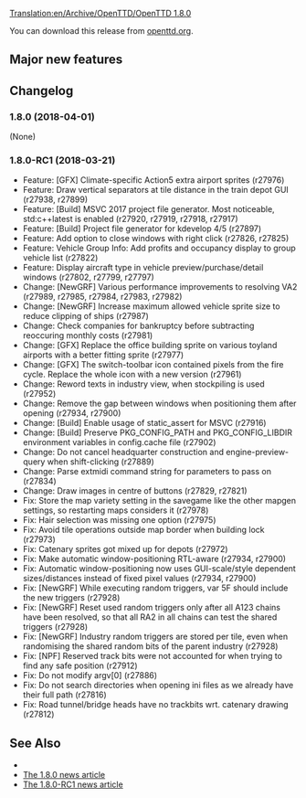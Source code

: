 [[Translation:en/Archive/OpenTTD/OpenTTD 1.8.0]]


{{en/Archive/OpenTTD/Navigation}}

{{en/Archive/OpenTTD/NaviPrevNext|prev=en/Archive/OpenTTD/OpenTTD 1.7.2|next=en/Archive/OpenTTD/OpenTTD 1.9.0|date=2018-04-01}}

You can download this release from [http://www.openttd.org/en/download-stable/1.8.0 openttd.org].

==Major new features==

==Changelog==
=== 1.8.0 (2018-04-01) ===
(None)


=== 1.8.0-RC1 (2018-03-21) ===
* Feature: [GFX] Climate-specific Action5 extra airport sprites {{en/Flyspray|6664}} (r27976)
* Feature: Draw vertical separators at tile distance in the train depot GUI (r27938, r27899)
* Feature: [Build] MSVC 2017 project file generator. Most noticeable, std:c++latest is enabled (r27920, r27919, r27918, r27917)
* Feature: [Build] Project file generator for kdevelop 4/5 {{en/Flyspray|6577}} (r27897)
* Feature: Add option to close windows with right click {{en/Flyspray|4950}} (r27826, r27825)
* Feature: Vehicle Group Info: Add profits and occupancy display to group vehicle list (r27822)
* Feature: Display aircraft type in vehicle preview/purchase/detail windows (r27802, r27799, r27797)
* Change: [NewGRF] Various performance improvements to resolving VA2 (r27989, r27985, r27984, r27983, r27982)
* Change: [NewGRF] Increase maximum allowed vehicle sprite size to reduce clipping of ships (r27987)
* Change: Check companies for bankruptcy before subtracting reoccuring monthly costs {{en/Flyspray|6679}} (r27981)
* Change: [GFX] Replace the office building sprite on various toyland airports with a better fitting sprite {{en/Flyspray|6664}} (r27977)
* Change: [GFX] The switch-toolbar icon contained pixels from the fire cycle. Replace the whole icon with a new version {{en/Flyspray|6654}} (r27961)
* Change: Reword texts in industry view, when stockpiling is used (r27952)
* Change: Remove the gap between windows when positioning them after opening {{en/Flyspray|6568}} (r27934, r27900)
* Change: [Build] Enable usage of static_assert for MSVC (r27916)
* Change: [Build] Preserve PKG_CONFIG_PATH and PKG_CONFIG_LIBDIR environment variables in config.cache file {{en/Flyspray|6614}} (r27902)
* Change: Do not cancel headquarter construction and engine-preview-query when shift-clicking (r27889)
* Change: Parse extmidi command string for parameters to pass on (r27834)
* Change: Draw images in centre of buttons (r27829, r27821)
* Fix: Store the map variety setting in the savegame like the other mapgen settings, so restarting maps considers it {{en/Flyspray|6673}} (r27978)
* Fix: Hair selection was missing one option {{en/Flyspray|6642}} (r27975)
* Fix: Avoid tile operations outside map border when building lock {{en/Flyspray|6662}} (r27973)
* Fix: Catenary sprites got mixed up for depots {{en/Flyspray|6670}} (r27972)
* Fix: Make automatic window-positioning RTL-aware (r27934, r27900)
* Fix: Automatic window-positioning now uses GUI-scale/style dependent sizes/distances instead of fixed pixel values (r27934, r27900)
* Fix: [NewGRF] While executing random triggers, var 5F should include the new triggers (r27928)
* Fix: [NewGRF] Reset used random triggers only after all A123 chains have been resolved, so that all RA2 in all chains can test the shared triggers (r27928)
* Fix: [NewGRF] Industry random triggers are stored per tile, even when randomising the shared random bits of the parent industry (r27928)
* Fix: [NPF] Reserved track bits were not accounted for when trying to find any safe position (r27912)
* Fix: Do not modify argv[0] {{en/Flyspray|6575}} (r27886)
* Fix: Do not search directories when opening ini files as we already have their full path {{en/Flyspray|6421}} (r27816)
* Fix: Road tunnel/bridge heads have no trackbits wrt. catenary drawing (r27812)



==See Also==
* {{en/Forum|topic=82950|Forum topic for 1.8.0}}
* [https://www.openttd.org/news/2018/04/01/openttd-1-8-0.html The 1.8.0 news article]
* [https://www.openttd.org/news/2018/03/23/openttd-1-8-0-rc1.html The 1.8.0-RC1 news article]